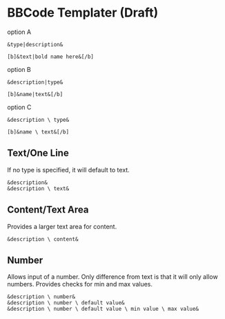 # BBCode Templater (Draft)

option A

```
&type|description&

[b]&text|bold name here&[/b]
```

option B

```
&description|type&

[b]&name|text&[/b]
```

option C

```
&description \ type&

[b]&name \ text&[/b]
```

## Text/One Line

If no type is specified, it will default to text.

```
&description&
&description \ text&
```

## Content/Text Area

Provides a larger text area for content.

```
&description \ content&
```

## Number

Allows input of a number. Only difference from text is that it will only allow numbers. Provides checks for min and max values.

```
&description \ number&
&description \ number \ default value&
&description \ number \ default value \ min value \ max value&
```

